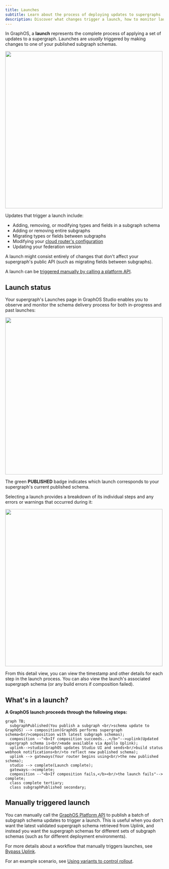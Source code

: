 ```yaml
---
title: Launches
subtitle: Learn about the process of deploying updates to supergraphs
description: Discover what changes trigger a launch, how to monitor launch status, and the steps involved in an Apollo GraphOS launch.
---
```


In GraphOS, a **launch** represents the complete process of applying a set of updates to a supergraph. Launches are _usually_ triggered by making changes to one of your published subgraph schemas.

<img className="screenshot" src="../img/launch-completed.jpg" width="500" />

Updates that trigger a launch include:

- Adding, removing, or modifying types and fields in a subgraph schema
- Adding or removing entire subgraphs
- Migrating types or fields between subgraphs
- Modifying your [cloud router's configuration](../routing/cloud-configuration/)
- Updating your federation version

A launch might consist entirely of changes that don't affect your supergraph's public API (such as migrating fields between subgraphs).

A launch can be [triggered manually by calling a platform API](#manually-trigger-launch).

## Launch status

Your supergraph's Launches page in GraphOS Studio enables you to observe and monitor the schema delivery process for both in-progress and past launches:

<img className="screenshot" src="../img/launches-page.jpg" width="500" />

The green **PUBLISHED** badge indicates which launch corresponds to your supergraph's current published schema.

Selecting a launch provides a breakdown of its individual steps and any errors or warnings that occurred during it:

<img className="screenshot" src="../img/launch-completed.jpg" width="500" />

From this detail view, you can view the timestamp and other details for each step in the launch process. You can also view the launch's associated supergraph schema (or any build errors if composition failed).

## What's in a launch?

**A GraphOS launch proceeds through the following steps:**

```mermaid
graph TB;
  subgraphPublished(You publish a subgraph <br/>schema update to GraphOS) --> composition(GraphOS performs supergraph schema<br/>composition with latest subgraph schemas);
  composition --"<b>If composition succeeds...</b>"-->uplink(Updated supergraph schema is<br/>made available via Apollo Uplink);
  uplink-->studio(GraphOS updates Studio UI and sends<br/>build status webhook notifications<br/>to reflect new published schema);
  uplink --> gateways(Your router begins using<br/>the new published schema);
  studio --> complete(Launch complete);
  gateways-->complete;
  composition --"<b>If composition fails,</b><br/>the launch fails"--> complete;
  class complete tertiary;
  class subgraphPublished secondary;
```

## Manually triggered launch

<PreviewFeature />

You can manually call the [GraphOS Platform API](../basics/platform-api) to publish a batch of subgraph schema updates to trigger a launch. This is useful when you don't want the latest validated supergraph schema retrieved from Uplink, and instead you want the supergraph schemas for different sets of subgraph schemas (such as for different deployment environments).

For more details about a workflow that manually triggers launches, see [Bypass Uplink](/federation/managed-federation/uplink#bypassing-uplink).

For an example scenario, see [Using variants to control rollout](/federation/managed-federation/deployment/#using-variants-to-control-rollout).  
